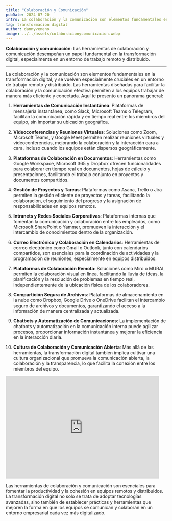 ```yaml
---
title: "Colaboración y Comunicación"
pubDate: 2024-07-20
intro: La colaboración y la comunicación son elementos fundamentales en la transformación digital, y se vuelven especialmente cruciales en un entorno de trabajo remoto y distribuido.
tag: transformacion digital
author: dannyveneno
image: ../../assets/colaboracionycomunicacion.webp
---
```



**Colaboración y comunicación**: Las herramientas de colaboración y comunicación desempeñan un papel fundamental en la transformación digital, especialmente en un entorno de trabajo remoto y distribuido.

---

La colaboración y la comunicación son elementos fundamentales en la transformación digital, y se vuelven especialmente cruciales en un entorno de trabajo remoto y distribuido. Las herramientas diseñadas para facilitar la colaboración y la comunicación efectiva permiten a los equipos trabajar de manera más eficiente y conectada. Aquí te presento un panorama general:

1. **Herramientas de Comunicación Instantánea**: Plataformas de mensajería instantánea, como Slack, Microsoft Teams o Telegram, facilitan la comunicación rápida y en tiempo real entre los miembros del equipo, sin importar su ubicación geográfica.

2. **Videoconferencias y Reuniones Virtuales**: Soluciones como Zoom, Microsoft Teams, y Google Meet permiten realizar reuniones virtuales y videoconferencias, mejorando la colaboración y la interacción cara a cara, incluso cuando los equipos están dispersos geográficamente.

3. **Plataformas de Colaboración en Documentos**: Herramientas como Google Workspace, Microsoft 365 y Dropbox ofrecen funcionalidades para colaborar en tiempo real en documentos, hojas de cálculo y presentaciones, facilitando el trabajo conjunto en proyectos y documentos compartidos.

4. **Gestión de Proyectos y Tareas**: Plataformas como Asana, Trello o Jira permiten la gestión eficiente de proyectos y tareas, facilitando la colaboración, el seguimiento del progreso y la asignación de responsabilidades en equipos remotos.

5. **Intranets y Redes Sociales Corporativas**: Plataformas internas que fomentan la comunicación y colaboración entre los empleados, como Microsoft SharePoint o Yammer, promueven la interacción y el intercambio de conocimientos dentro de la organización.

6. **Correo Electrónico y Colaboración en Calendarios**: Herramientas de correo electrónico como Gmail o Outlook, junto con calendarios compartidos, son esenciales para la coordinación de actividades y la programación de reuniones, especialmente en equipos distribuidos.

7. **Plataformas de Colaboración Remota**: Soluciones como Miro o MURAL permiten la colaboración visual en línea, facilitando la lluvia de ideas, la planificación y la resolución de problemas en tiempo real, independientemente de la ubicación física de los colaboradores.

8. **Compartición Segura de Archivos**: Plataformas de almacenamiento en la nube como Dropbox, Google Drive o OneDrive facilitan el intercambio seguro de archivos y documentos, garantizando el acceso a la información de manera centralizada y actualizada.

9. **Chatbots y Automatización de Comunicaciones**: La implementación de chatbots y automatización en la comunicación interna puede agilizar procesos, proporcionar información instantánea y mejorar la eficiencia en la interacción diaria.

10. **Cultura de Colaboración y Comunicación Abierta**: Más allá de las herramientas, la transformación digital también implica cultivar una cultura organizacional que promueva la comunicación abierta, la colaboración y la transparencia, lo que facilita la conexión entre los miembros del equipo.

<iframe
  width='480'
  height='320'
  src='https://www.youtube.com/embed/x4WlxEYR7PA?list=PLzLMvQMoqVUdFime9MdDx2xp_ofbDoKKn'
  title='Colaboración y Comunicación Webpack 2024 Transformación Digital'
  frameborder='0'
  allow='accelerometer; autoplay; clipboard-write; encrypted-media; gyroscope; picture-in-picture; web-share'
  referrerpolicy='strict-origin-when-cross-origin'
  allowfullscreen
></iframe>

Las herramientas de colaboración y comunicación son esenciales para fomentar la productividad y la cohesión en equipos remotos y distribuidos. La transformación digital no solo se trata de adoptar tecnologías avanzadas, sino también de establecer prácticas y herramientas que mejoren la forma en que los equipos se comunican y colaboran en un entorno empresarial cada vez más digitalizado.
